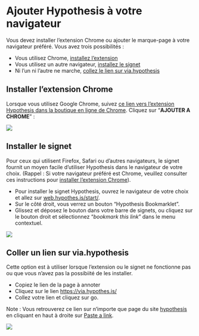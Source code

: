 # Ajouter Hypothesis à votre navigateur{#s2}

Vous devez installer l'extension Chrome ou ajouter le marque-page à votre navigateur préféré. Vous avez trois possibilités :

* Vous utilisez Chrome, [installez l’extension](#s21)
* Vous utilisez un autre navigateur, [installez le signet](#s22)
* Ni l’un ni l’autre ne marche, [collez le lien sur via.hypothesis](#s23)

## Installer l’extension Chrome{#s21}

Lorsque vous utilisez Google Chrome, suivez [ce lien vers l'extension Hypothesis dans la boutique en ligne de Chrome](https://chrome.google.com/webstore/detail/hypothesis-web-pdf-annota/bjfhmglciegochdpefhhlphglcehbmek). Cliquez sur "**AJOUTER A CHROME**" :

![](img/94d5e4f1e0139b6a3709c5bfecad0737.png)

## Installer le signet{#s22}
Pour ceux qui utilisent Firefox, Safari ou d'autres navigateurs, le signet fournit un moyen facile d'utiliser Hypothesis dans le navigateur de votre choix. (Rappel : Si votre navigateur préféré est Chrome, veuillez consulter ces instructions pour [installer l'extension Chrome](#s21)).

* Pour installer le signet Hypothesis, ouvrez le navigateur de votre choix et allez sur [web.hypothes.is/start/](https://web.hypothes.is/start/).
* Sur le côté droit, vous verrez un bouton "Hypothesis Bookmarklet".
* Glissez et déposez le bouton dans votre barre de signets, ou cliquez sur le bouton droit et sélectionnez "*bookmark this link*" dans le menu contextuel.

![](img/10bf5d0ce6574ed9cbaa1f7df259038a.png)

## Coller un lien sur via.hypothesis{#s23}
Cette option est à utiliser lorsque l'extension ou le signet ne fonctionne pas ou que vous n'avez pas la possibiité de les installer.

* Copiez le lien de la page à annoter
* Cliquez sur le lien [https://via.hypothes.is/](https://via.hypothes.is/)
* Collez votre lien et cliquez sur go. 

Note : Vous retrouverez ce lien sur n’importe que page du site [hypothesis](https://web.hypothes.is/) en cliquant en haut à droite sur [Paste a link](https://via.hypothes.is/).

![](img/31f63f99822907f0d22ec643cca557dd.png)


